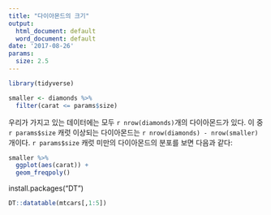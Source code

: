 ```yaml
---
title: "다이아몬드의 크기"
output:
  html_document: default
  word_document: default
date: '2017-08-26'
params: 
  size: 2.5
---
```


```r
library(tidyverse)

smaller <- diamonds %>% 
  filter(carat <= params$size)
```


우리가 가지고 있는 데이터에는 모두 `r nrow(diamonds)`개의 다이아몬드가 있다. 이  중 `r params$size` 캐럿 이상되는 다이아몬드는 `r nrow(diamonds) - nrow(smaller)` 개이다. `r params$size` 캐럿 미만의 다이아몬드의 분포를 보면 다음과 같다: 

```r
smaller %>% 
  ggplot(aes(carat)) + 
  geom_freqpoly()
```

install.packages("DT")

```r
DT::datatable(mtcars[,1:5])
```

